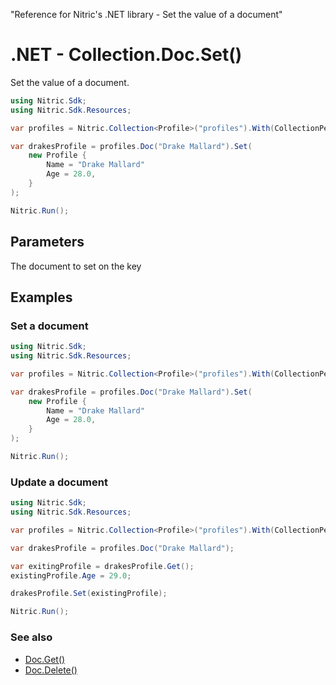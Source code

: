   "Reference for Nitric's .NET library - Set the value of a document"

# .NET - Collection.Doc.Set()

Set the value of a document.

```csharp
using Nitric.Sdk;
using Nitric.Sdk.Resources;

var profiles = Nitric.Collection<Profile>("profiles").With(CollectionPermission.Writing);

var drakesProfile = profiles.Doc("Drake Mallard").Set(
    new Profile {
        Name = "Drake Mallard"
        Age = 28.0,
    }
);

Nitric.Run();
```

## Parameters

<Properties>
  <Property name="document" required type="object">
    The document to set on the key
  </Property>
</Properties>

## Examples

### Set a document

```csharp
using Nitric.Sdk;
using Nitric.Sdk.Resources;

var profiles = Nitric.Collection<Profile>("profiles").With(CollectionPermission.Writing);

var drakesProfile = profiles.Doc("Drake Mallard").Set(
    new Profile {
        Name = "Drake Mallard"
        Age = 28.0,
    }
);

Nitric.Run();
```

### Update a document

```csharp
using Nitric.Sdk;
using Nitric.Sdk.Resources;

var profiles = Nitric.Collection<Profile>("profiles").With(CollectionPermission.Reading, CollectionPermission.Writing);

var drakesProfile = profiles.Doc("Drake Mallard");

var exitingProfile = drakesProfile.Get();
existingProfile.Age = 29.0;

drakesProfile.Set(existingProfile);

Nitric.Run();
```

### See also

- [Doc.Get()](./collection-doc-get)
- [Doc.Delete()](./collection-doc-delete)
